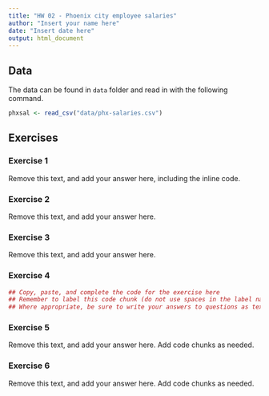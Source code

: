 ```yaml
---
title: "HW 02 - Phoenix city employee salaries"
author: "Insert your name here"
date: "Insert date here"
output: html_document
---
```


## Data

The data can be found in `data` folder and read in with the following command.

```r
phxsal <- read_csv("data/phx-salaries.csv")
```

## Exercises

### Exercise 1

Remove this text, and add your answer here, including the inline code.

### Exercise 2

Remove this text, and add your answer here.

### Exercise 3

Remove this text, and add your answer here.

### Exercise 4

```r
## Copy, paste, and complete the code for the exercise here
## Remember to label this code chunk (do not use spaces in the label name)
## Where appropriate, be sure to write your answers to questions as text below
```

### Exercise 5

Remove this text, and add your answer here. Add code chunks as needed. 

### Exercise 6

Remove this text, and add your answer here. Add code chunks as needed. 
